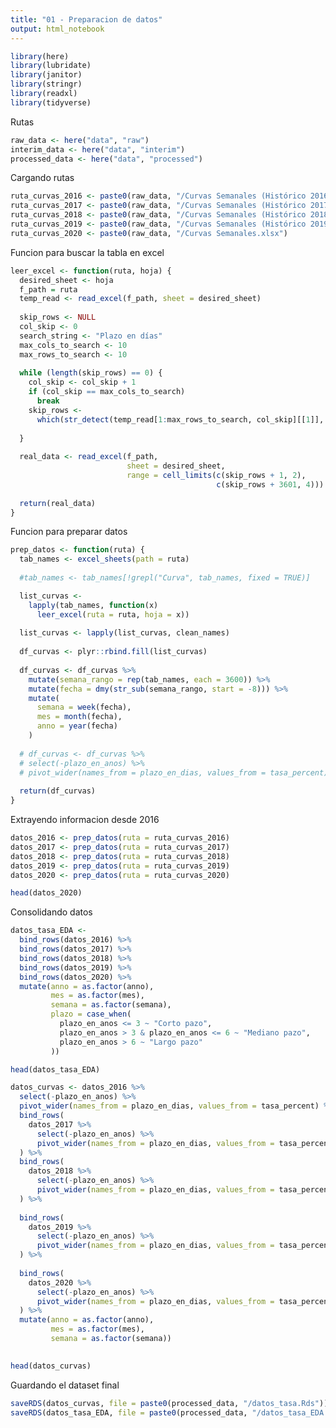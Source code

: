 ```yaml
---
title: "01 - Preparacion de datos"
output: html_notebook
---
```


```r
library(here)
library(lubridate)
library(janitor)
library(stringr)
library(readxl)
library(tidyverse)
```

Rutas
```r

raw_data <- here("data", "raw")
interim_data <- here("data", "interim")
processed_data <- here("data", "processed")

```


Cargando rutas
```r

ruta_curvas_2016 <- paste0(raw_data, "/Curvas Semanales (Histórico 2016).xlsx")
ruta_curvas_2017 <- paste0(raw_data, "/Curvas Semanales (Histórico 2017).xlsx")
ruta_curvas_2018 <- paste0(raw_data, "/Curvas Semanales (Histórico 2018).xlsx")
ruta_curvas_2019 <- paste0(raw_data, "/Curvas Semanales (Histórico 2019).xlsx")
ruta_curvas_2020 <- paste0(raw_data, "/Curvas Semanales.xlsx")

```

Funcion para buscar la tabla en excel
```r
leer_excel <- function(ruta, hoja) {
  desired_sheet <- hoja
  f_path = ruta
  temp_read <- read_excel(f_path, sheet = desired_sheet)
  
  skip_rows <- NULL
  col_skip <- 0
  search_string <- "Plazo en días"
  max_cols_to_search <- 10
  max_rows_to_search <- 10
  
  while (length(skip_rows) == 0) {
    col_skip <- col_skip + 1
    if (col_skip == max_cols_to_search)
      break
    skip_rows <-
      which(str_detect(temp_read[1:max_rows_to_search, col_skip][[1]], search_string)) - 0
    
  }
  
  real_data <- read_excel(f_path,
                          sheet = desired_sheet,
                          range = cell_limits(c(skip_rows + 1, 2), 
                                              c(skip_rows + 3601, 4)))
                                  
  return(real_data)
}
```

Funcion para preparar datos
```r

prep_datos <- function(ruta) {
  tab_names <- excel_sheets(path = ruta)
  
  #tab_names <- tab_names[!grepl("Curva", tab_names, fixed = TRUE)]

  list_curvas <-
    lapply(tab_names, function(x)
      leer_excel(ruta = ruta, hoja = x))
  
  list_curvas <- lapply(list_curvas, clean_names)
  
  df_curvas <- plyr::rbind.fill(list_curvas)
  
  df_curvas <- df_curvas %>%
    mutate(semana_rango = rep(tab_names, each = 3600)) %>%
    mutate(fecha = dmy(str_sub(semana_rango, start = -8))) %>%
    mutate(
      semana = week(fecha),
      mes = month(fecha),
      anno = year(fecha)
    ) 
  
  # df_curvas <- df_curvas %>% 
  # select(-plazo_en_anos) %>% 
  # pivot_wider(names_from = plazo_en_dias, values_from = tasa_percent)
  
  return(df_curvas)
}


```

Extrayendo informacion desde 2016
```r

datos_2016 <- prep_datos(ruta = ruta_curvas_2016)
datos_2017 <- prep_datos(ruta = ruta_curvas_2017)
datos_2018 <- prep_datos(ruta = ruta_curvas_2018)
datos_2019 <- prep_datos(ruta = ruta_curvas_2019)
datos_2020 <- prep_datos(ruta = ruta_curvas_2020)

head(datos_2020)
```




Consolidando datos 

```r

datos_tasa_EDA <-
  bind_rows(datos_2016) %>%
  bind_rows(datos_2017) %>%
  bind_rows(datos_2018) %>%
  bind_rows(datos_2019) %>%
  bind_rows(datos_2020) %>% 
  mutate(anno = as.factor(anno), 
         mes = as.factor(mes), 
         semana = as.factor(semana),
         plazo = case_when(
           plazo_en_anos <= 3 ~ "Corto pazo", 
           plazo_en_anos > 3 & plazo_en_anos <= 6 ~ "Mediano pazo", 
           plazo_en_anos > 6 ~ "Largo pazo" 
         ))

head(datos_tasa_EDA)
```

```r

datos_curvas <- datos_2016 %>%
  select(-plazo_en_anos) %>%
  pivot_wider(names_from = plazo_en_dias, values_from = tasa_percent) %>%
  bind_rows(
    datos_2017 %>%
      select(-plazo_en_anos) %>%
      pivot_wider(names_from = plazo_en_dias, values_from = tasa_percent)
  ) %>%
  bind_rows(
    datos_2018 %>%
      select(-plazo_en_anos) %>%
      pivot_wider(names_from = plazo_en_dias, values_from = tasa_percent)
  ) %>%
  
  bind_rows(
    datos_2019 %>%
      select(-plazo_en_anos) %>%
      pivot_wider(names_from = plazo_en_dias, values_from = tasa_percent)
  ) %>%
  
  bind_rows(
    datos_2020 %>%
      select(-plazo_en_anos) %>%
      pivot_wider(names_from = plazo_en_dias, values_from = tasa_percent)
  ) %>%
  mutate(anno = as.factor(anno),
         mes = as.factor(mes),
         semana = as.factor(semana))
  

head(datos_curvas)

```



Guardando el dataset final
```r

saveRDS(datos_curvas, file = paste0(processed_data, "/datos_tasa.Rds"))
saveRDS(datos_tasa_EDA, file = paste0(processed_data, "/datos_tasa_EDA.Rds"))

```


